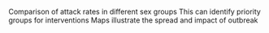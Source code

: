 Comparison of attack rates in different sex groups
This can identify priority groups for interventions
Maps illustrate the spread and impact of outbreak
